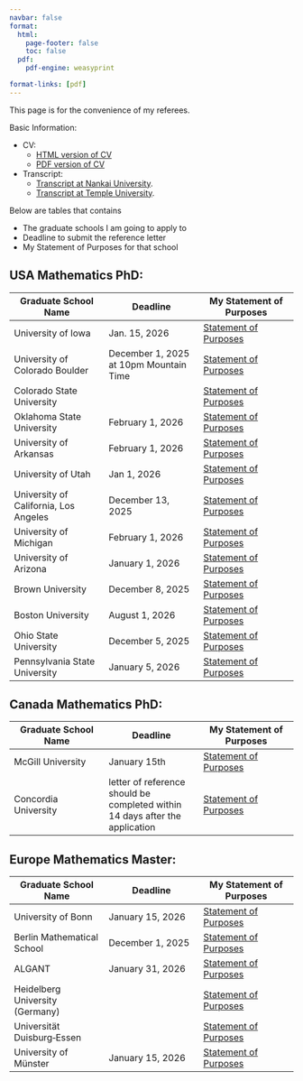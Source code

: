 ```yaml
---
navbar: false
format:
  html:
    page-footer: false
    toc: false
  pdf:
    pdf-engine: weasyprint

format-links: [pdf]
---
```

This page is for the convenience of my referees. 

Basic Information:

* CV:
    + <a href="https://wangyenshu.github.io/wangyanshu/CV">HTML version of CV</a>
    + <a href='javascript:(function(){var w=window.open("https://wangyenshu.github.io/wangyanshu/CV","popup","width=800,height=600");w.addEventListener("load",function(){w.print()},true)})();'>PDF version of CV</a>
        
* Transcript: 
    + <a href="https://wangyenshu.github.io/wangyanshu/referee/nk_transcript.pdf">Transcript at Nankai University</a>.[](nk_transcript.pdf)
    + <a href="https://wangyenshu.github.io/wangyanshu/referee/temple_transcript.pdf">Transcript at Temple University</a>.[](temple_transcript.pdf)

Below are tables that contains

* The graduate schools I am going to apply to
* Deadline to submit the reference letter
* My Statement of Purposes for that school

## USA Mathematics PhD:

| Graduate School Name | Deadline | My Statement of Purposes |
|--------|--------|--------|
| University of Iowa | Jan. 15, 2026 | <a href="https://wangyenshu.github.io/wangyanshu/SOP/uiowa.html">Statement of Purposes</a> |
| University of Colorado Boulder | December 1, 2025 at 10pm Mountain Time | <a href="https://wangyenshu.github.io/wangyanshu/SOP/colorado.html">Statement of Purposes</a> |
| Colorado State University | | <a href="https://wangyenshu.github.io/wangyanshu/SOP/colostate.html">Statement of Purposes</a> |
| Oklahoma State University | February 1, 2026 | <a href="https://wangyenshu.github.io/wangyanshu/SOP/okstate.html">Statement of Purposes</a> |
| University of Arkansas | February 1, 2026 | <a href="https://wangyenshu.github.io/wangyanshu/SOP/uark.html">Statement of Purposes</a> |
| University of Utah | Jan 1, 2026 | <a href="https://wangyenshu.github.io/wangyanshu/SOP/utah.html">Statement of Purposes</a> |
| University of California, Los Angeles | December 13, 2025 | <a href="https://wangyenshu.github.io/wangyanshu/SOP/ucla.html">Statement of Purposes</a> |
| University of Michigan | February 1, 2026 | <a href="https://wangyenshu.github.io/wangyanshu/SOP/umich.html">Statement of Purposes</a> |
| University of Arizona | January 1, 2026 | <a href="https://wangyenshu.github.io/wangyanshu/SOP/arizona.html">Statement of Purposes</a> |
| Brown University | December 8, 2025 | <a href="https://wangyenshu.github.io/wangyanshu/SOP/brown.html">Statement of Purposes</a> |
| Boston University | August 1, 2026 | <a href="https://wangyenshu.github.io/wangyanshu/SOP/bu.html">Statement of Purposes</a> |
| Ohio State University | December 5, 2025 | <a href="https://wangyenshu.github.io/wangyanshu/SOP/osu.html">Statement of Purposes</a> |
| Pennsylvania State University | January 5, 2026 | <a href="https://wangyenshu.github.io/wangyanshu/SOP/psu.html">Statement of Purposes</a> |

## Canada Mathematics PhD:

| Graduate School Name | Deadline | My Statement of Purposes |
|--------|--------|--------|
| McGill University | January 15th | <a href="https://wangyenshu.github.io/wangyanshu/SOP/mcgill.html">Statement of Purposes</a> |
| Concordia University | letter of reference should be completed within 14 days after the application | <a href="https://wangyenshu.github.io/wangyanshu/SOP/concordia.html">Statement of Purposes</a> |

## Europe Mathematics Master:

| Graduate School Name | Deadline | My Statement of Purposes |
|--------|--------|--------|
| University of Bonn | January 15, 2026 | <a href="https://wangyenshu.github.io/wangyanshu/SOP/uni-bonn.html">Statement of Purposes</a> |
| Berlin Mathematical School | December 1, 2025 | <a href="https://wangyenshu.github.io/wangyanshu/SOP/BMS.html">Statement of Purposes</a> |
| ALGANT | January 31, 2026 | <a href="https://wangyenshu.github.io/wangyanshu/SOP/ALGANT.html">Statement of Purposes</a> |
| Heidelberg University (Germany) | | <a href="https://wangyenshu.github.io/wangyanshu/SOP/uni-heidelberg.html">Statement of Purposes</a> |
| Universität Duisburg‑Essen | | <a href="https://wangyenshu.github.io/wangyanshu/SOP/uni-due.html">Statement of Purposes</a> |
| University of Münster | January 15, 2026 | <a href="https://wangyenshu.github.io/wangyanshu/SOP/uni-muenster.html">Statement of Purposes</a> |
